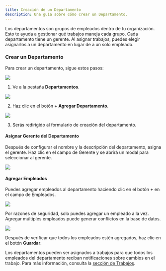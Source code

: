 ```yaml
---
title: Creación de un Departamento
description: Una guía sobre cómo crear un Departamento.
---
```



Los departamentos son grupos de empleados dentro de tu organización. Esto te ayuda a gestionar qué trabajos maneja cada grupo. Cada departamento tiene un gerente. Al asignar trabajos, puedes elegir asignarlos a un departamento en lugar de a un solo empleado.

### Crear un Departamento

Para crear un departamento, sigue estos pasos:

![](/department/dpts-1.webp)

1. Ve a la pestaña **Departamentos**.

![](/department/dpts-2.webp)

2. Haz clic en el botón **+ Agregar Departamento**.

![](/department/dpts-3.webp)

3. Serás redirigido al formulario de creación del departamento.

#### Asignar Gerente del Departamento

Después de configurar el nombre y la descripción del departamento, asigna el gerente. Haz clic en el campo de Gerente y se abrirá un modal para seleccionar al gerente.

![](/department/dpts-6.webp)

#### Agregar Empleados

Puedes agregar empleados al departamento haciendo clic en el botón **+** en el campo de Empleados.

![](/department/dpts-4.webp)

<Aside type="caution">
    Por razones de seguridad, solo puedes agregar un empleado a la vez. Agregar múltiples empleados puede generar conflictos en la base de datos.
</Aside>

![](/department/dpts-5.webp)

Después de verificar que todos los empleados estén agregados, haz clic en el botón **Guardar**.

<Aside type="note">
    Los departamentos pueden ser asignados a trabajos para que todos los empleados del departamento reciban notificaciones sobre cambios en el trabajo. Para más información, consulta la <a href="/en/jobs/01--creating-a-job/">sección de Trabajos</a>.
</Aside>
